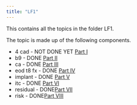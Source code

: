 ```yaml
---
title: "LF1"
---
```


This contains all the topics in the folder LF1.

The topic is made up of the following components. 

* 4 cad - NOT DONE YET [Part I](topic_i.html)
* b9 - DONE [Part II](topic_ii.html)
* ca - DONE [Part III](topic_iii.html)
* eod t8 fx - DONE [Part IV](topic_iv.html)
* implant - DONE [Part V](topic_v.html)
* itc - DONE [Part VI](topic_vi.html)
* residual - DONE[Part VII](topic_vii.html)
* risk - DONE[Part VIII](topic_viii.html)
